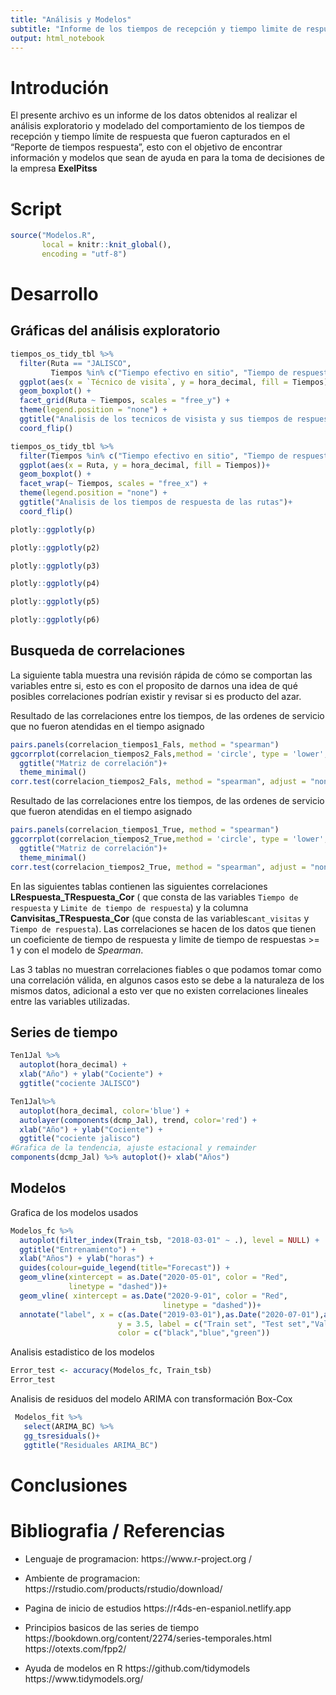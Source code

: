 ```yaml
---
title: "Análisis y Modelos"
subtitle: "Informe de los tiempos de recepción y tiempo limite de respuesta"
output: html_notebook
---
```

# Introdución 

El presente archivo es un informe de los datos obtenidos al realizar el análisis exploratorio  y modelado del comportamiento  de los tiempos de recepción y tiempo límite de respuesta que fueron capturados en el "Reporte de tiempos respuesta", esto con el objetivo de encontrar información y modelos que sean de ayuda en para la toma de decisiones de la empresa  **ExelPitss**

# Script

```r
source("Modelos.R", 
       local = knitr::knit_global(),
       encoding = "utf-8")
```



# Desarrollo 
## Gráficas del análisis exploratorio
```r
tiempos_os_tidy_tbl %>%
  filter(Ruta == "JALISCO",
         Tiempos %in% c("Tiempo efectivo en sitio", "Tiempo de respuesta")) %>%
  ggplot(aes(x = `Técnico de visita`, y = hora_decimal, fill = Tiempos))+
  geom_boxplot() +
  facet_grid(Ruta ~ Tiempos, scales = "free_y") +
  theme(legend.position = "none") +
  ggtitle("Analisis de los tecnicos de visista y sus tiempos de respuesta")+
  coord_flip()

```


```r
tiempos_os_tidy_tbl %>%
  filter(Tiempos %in% c("Tiempo efectivo en sitio", "Tiempo de respuesta")) %>%
  ggplot(aes(x = Ruta, y = hora_decimal, fill = Tiempos))+
  geom_boxplot() +
  facet_wrap(~ Tiempos, scales = "free_x") +
  theme(legend.position = "none") +
  ggtitle("Analisis de los tiempos de respuesta de las rutas")+
  coord_flip()
```

```r
plotly::ggplotly(p)
```

```r
plotly::ggplotly(p2)
```

```r
plotly::ggplotly(p3)
```

```r
plotly::ggplotly(p4)
```

```r
plotly::ggplotly(p5)
```

```r
plotly::ggplotly(p6)

```


## Busqueda de correlaciones 

La siguiente tabla muestra una revisión rápida de cómo se comportan las variables entre si, esto es con el proposito de darnos una idea de qué posibles correlaciones podrían existir y revisar si es producto del azar.

Resultado de las correlaciones entre los tiempos, de las ordenes de servicio que no fueron atendidas en el tiempo asignado 

```r

pairs.panels(correlacion_tiempos1_Fals, method = "spearman")
ggcorrplot(correlacion_tiempos2_Fals,method = 'circle', type = 'lower',lab = TRUE)+
  ggtitle("Matriz de correlación")+
  theme_minimal()
corr.test(correlacion_tiempos2_Fals, method = "spearman", adjust = "none")
```
Resultado de las correlaciones entre los tiempos, de las ordenes de servicio que fueron atendidas en el tiempo asignado 

```r
pairs.panels(correlacion_tiempos1_True, method = "spearman")
ggcorrplot(correlacion_tiempos2_True,method = 'circle', type = 'lower',lab = TRUE)+
  ggtitle("Matriz de correlación")+
  theme_minimal()
corr.test(correlacion_tiempos2_True, method = "spearman", adjust = "none")
```

En las siguientes tablas contienen las siguientes correlaciones   **LRespuesta_TRespuesta_Cor** ( que consta de las variables `Tiempo de respuesta` y `Limite de tiempo de respuesta`) y la columna  **Canvisitas_TRespuesta_Cor** (que consta de las variables`cant_visitas` y `Tiempo de respuesta`). Las correlaciones se hacen de los datos que tienen un coeficiente de tiempo de respuesta y limite de tiempo de respuestas >= 1 y con el modelo de *Spearman*.

Las 3 tablas no muestran correlaciones fiables o que podamos tomar como una correlación válida, en algunos casos esto se debe a la naturaleza de los mismos datos, adicional a esto ver que no existen correlaciones lineales entre las variables utilizadas. 


## Series de tiempo
```r
Ten1Jal %>%
  autoplot(hora_decimal) +
  xlab("Año") + ylab("Cociente") +
  ggtitle("cociente JALISCO")

Ten1Jal%>%
  autoplot(hora_decimal, color='blue') +
  autolayer(components(dcmp_Jal), trend, color='red') +
  xlab("Año") + ylab("Cociente") +
  ggtitle("cociente jalisco")
#Grafica de la tendencia, ajuste estacional y remainder
components(dcmp_Jal) %>% autoplot()+ xlab("Años")
```


## Modelos 

Grafica de los modelos usados 

```r
Modelos_fc %>% 
  autoplot(filter_index(Train_tsb, "2018-03-01" ~ .), level = NULL) +
  ggtitle("Entrenamiento") +
  xlab("Años") + ylab("horas") +
  guides(colour=guide_legend(title="Forecast")) +
  geom_vline(xintercept = as.Date("2020-05-01", color = "Red",
             linetype = "dashed"))+
  geom_vline( xintercept = as.Date("2020-9-01", color = "Red",
                                  linetype = "dashed"))+
  annotate("label", x = c(as.Date("2019-03-01"),as.Date("2020-07-01"),as.Date("2020-11-01")),
                        y = 3.5, label = c("Train set", "Test set","Validation set"),
                        color = c("black","blue","green"))
```


Analisis estadistico de los modelos  
```r
Error_test <- accuracy(Modelos_fc, Train_tsb)
Error_test
```


Analisis de residuos del modelo ARIMA con transformación Box-Cox
```r
 Modelos_fit %>%
   select(ARIMA_BC) %>% 
   gg_tsresiduals()+
   ggtitle("Residuales ARIMA_BC")
```



# Conclusiones 


# Bibliografia / Referencias 


* Lenguaje de programacion:
  https://www.r-project.org
  /
* Ambiente de programacion:
  https://rstudio.com/products/rstudio/download/

* Pagina de inicio de estudios
  https://r4ds-en-espaniol.netlify.app

* Principios basicos de las series de tiempo
  https://bookdown.org/content/2274/series-temporales.html
  https://otexts.com/fpp2/

* Ayuda de modelos en R
  https://github.com/tidymodels
  https://www.tidymodels.org/
    
